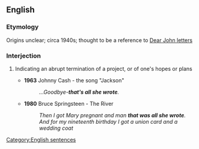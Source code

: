 ==English==
===Etymology===
Origins unclear; circa 1940s; thought to be a reference to [[Dear John letter]]s
===Interjection===
{{en-intj|pos=[[that]][[-'s|'s]] [[all]] [[she]] [[wrote]]}}

#{{US}} Indicating an abrupt termination of a project, or of one's hopes or plans
#*'''1963''' Johnny Cash - the song "Jackson"
#*:''...Goodbye-''' that's all she wrote'''.''
#*'''1980''' Bruce Springsteen - The River
#*:''Then I got Mary pregnant and man '''that was all she wrote'''.''
#*:''And for my nineteenth birthday I got a union card and a wedding coat''

[[Category:English sentences]]